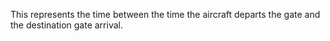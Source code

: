 {{linkless-date|June 2006}} 
This represents the time between the time the aircraft departs the gate and the destination gate arrival.


{{Aviation-stub}}
